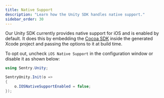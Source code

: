 ```yaml
---
title: Native Support
description: "Learn how the Unity SDK handles native support."
sidebar_order: 30
---
```


Our Unity SDK currently provides native support for iOS and is enabled by default. It does this by embedding the [Cocoa SDK](/platforms/apple/guides/ios/) inside the generated Xcode project and passing the options to it at build time.

To opt out, uncheck `iOS Native Support` in the configuration window or disable it as shown below:

```csharp
using Sentry.Unity;

SentryUnity.Init(o =>
{
    o.IOSNativeSupportEnabled = false;
});
```

